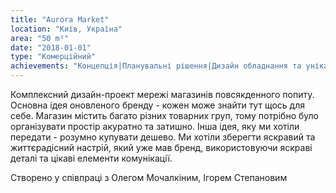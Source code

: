 ```yaml
---
title: "Aurora Market"
location: "Київ, Україна"
area: "50 m²"
date: "2018-01-01"
type: "Комерційний"
achievements: "Концепція|Планувальні рішення|Дизайн обладнання та унікальних елементів|3d візуалізація|Креслення|Візуальна комунікація|Специфікація матеріалів та обладнання"
---
```


Комплексний дизайн-проект мережі магазинів повсякденного попиту.
Основна ідея оновленого бренду - кожен може знайти тут щось для себе.
Магазин містить багато різних товарних груп, тому потрібно було організувати простір акуратно та затишно.
Інша ідея, яку ми хотіли передати - розумно купувати дешево.
Ми хотіли зберегти яскравий та життєрадісний настрій, який уже мав бренд, використовуючи яскраві деталі та цікаві елементи комунікації.

Створено у співпраці з Олегом Мочалкіним, Ігорем Степановим
